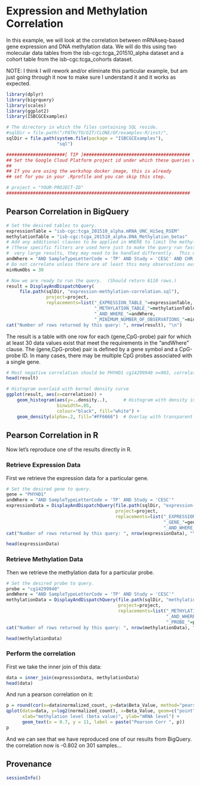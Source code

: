 # Expression and Methylation Correlation

In this example, we will look at the correlation between mRNAseq-based gene expression and DNA methylation data.  We will do this using two molecular data tables from the isb-cgc:tcga_201510_alpha dataset and a cohort table from the isb-cgc:tcga_cohorts dataset.

NOTE: I think I will rework and/or eliminate this particular example, but am just going through it now to make sure I understand it and it works as expected.

```r
library(dplyr)
library(bigrquery)
library(scales)
library(ggplot2)
library(ISBCGCExamples)

# The directory in which the files containing SQL reside.
#sqlDir = file.path("/PATH/TO/GIT/CLONE/OF/examples-R/inst/",
sqlDir = file.path(system.file(package = "ISBCGCExamples"),
                   "sql")
```

```r
######################[ TIP ]########################################
## Set the Google Cloud Platform project id under which these queries will run.
##
## If you are using the workshop docker image, this is already
## set for you in your .Rprofile and you can skip this step.

# project = "YOUR-PROJECT-ID"
#####################################################################
```

## Pearson Correlation in BigQuery

```r
# Set the desired tables to query.
expressionTable = "isb-cgc:tcga_201510_alpha.mRNA_UNC_HiSeq_RSEM"
methylationTable = "isb-cgc:tcga_201510_alpha.DNA_Methylation_betas"
# Add any additional clauses to be applied in WHERE to limit the methylation data further.
# (These specific filters are used here just to make the query run faster.  If a query returns
#  very large results, they may need to be handled differently.  This query should take < 20s)
andWhere = "AND SampleTypeLetterCode = 'TP' AND Study = 'CESC' AND CHR = '9'"
# Do not correlate unless there are at least this many observations available:
minNumObs = 30

# Now we are ready to run the query.  (Should return 6110 rows.)
result = DisplayAndDispatchQuery(
     file.path(sqlDir, "expression-methylation-correlation.sql"),
               project=project,
               replacements=list("_EXPRESSION_TABLE_"=expressionTable,
                                 "_METHYLATION_TABLE_"=methylationTable,
                                 "_AND_WHERE_"=andWhere,
                                 "_MINIMUM_NUMBER_OF_OBSERVATIONS_"=minNumObs))
cat("Number of rows returned by this query: ", nrow(result), "\n")
```

The result is a table with one row for each (gene,CpG-probe) pair for which at least 30 data values exist that meet the requirements in the "andWhere" clause.  The (gene,CpG-probe) pair is defined by a gene symbol and a CpG-probe ID.  In many cases, there may be multiple CpG probes associated with a single gene.

```r
# Most negative correlation should be PHYHD1 cg14299940 n=903, correlation = -0.8018487
head(result)
```

```r

# Histogram overlaid with kernel density curve
ggplot(result, aes(x=correlation)) +
    geom_histogram(aes(y=..density..),      # Histogram with density instead of count on y-axis
                   binwidth=.05,
                   colour="black", fill="white") +
    geom_density(alpha=.2, fill="#FF6666")  # Overlay with transparent density plot
```

## Pearson Correlation in R

Now let's reproduce one of the results directly in R.

### Retrieve Expression Data

First we retrieve the expression data for a particular gene.
```r
# Set the desired gene to query.
gene = "PHYHD1"
andWhere = "AND SampleTypeLetterCode = 'TP' AND Study = 'CESC'"
expressionData = DisplayAndDispatchQuery(file.path(sqlDir, "expression-data.sql"),
                                         project=project,
                                         replacements=list("_EXPRESSION_TABLE_"=expressionTable,
                                                           "_GENE_"=gene,
                                                           "_AND_WHERE_"=andWhere))
cat("Number of rows returned by this query: ", nrow(expressionData), "\n")
```


```r
head(expressionData)
```

### Retrieve Methylation Data

Then we retrieve the methylation data for a particular probe.

```r
# Set the desired probe to query.
probe = "cg14299940"
andWhere = "AND SampleTypeLetterCode = 'TP' AND Study = 'CESC'"
methylationData = DisplayAndDispatchQuery(file.path(sqlDir, "methylation-data.sql"),
                                          project=project,
                                          replacements=list("_METHYLATION_TABLE_"=methylationTable,
                                                            "_AND_WHERE_"=andWhere,
                                                            "_PROBE_"=probe))
cat("Number of rows returned by this query: ", nrow(methylationData), "\n")
```

```r
head(methylationData)
```

### Perform the correlation

First we take the inner join of this data:
```r
data = inner_join(expressionData, methylationData)
head(data)
```

And run a pearson correlation on it:
```r
p = round(cor(x=data$normalized_count, y=data$Beta_Value, method="pearson"), 3)
qplot(data=data, y=log2(normalized_count), x=Beta_Value, geom=c("point","smooth"),
      xlab="methylation level (beta value)", ylab="mRNA level") +
      geom_text(x = 0.7, y = 11, label = paste("Pearson Corr ", p))
p
```

And we can see that we have reproduced one of our results from BigQuery.
the correlation now is -0.802 on 301 samples...

## Provenance
```r
sessionInfo()
```

